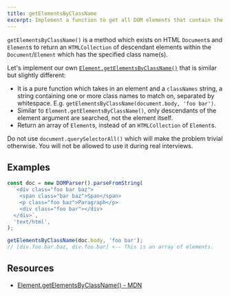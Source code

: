 ```yaml
---
title: getElementsByClassName
excerpt: Implement a function to get all DOM elements that contain the specified classes
---
```


`getElementsByClassName()` is a method which exists on HTML `Document`s and `Element`s to return an `HTMLCollection` of descendant elements within the `Document`/`Element` which has the specified class name(s).

Let's implement our own [`Element.getElementsByClassName()`](https://developer.mozilla.org/en-US/docs/Web/API/Element/getElementsByClassName) that is similar but slightly different:

- It is a pure function which takes in an element and a `classNames` string, a string containing one or more class names to match on, separated by whitespace. E.g. `getElementsByClassName(document.body, 'foo bar')`.
- Similar to `Element.getElementsByClassName()`, only descendants of the element argument are searched, not the element itself.
- Return an array of `Element`s, instead of an `HTMLCollection` of `Element`s.

Do not use `document.querySelectorAll()` which will make the problem trivial otherwise. You will not be allowed to use it during real interviews.

## Examples

```js
const doc = new DOMParser().parseFromString(
  `<div class="foo bar baz">
    <span class="bar baz">Span</span>
    <p class="foo baz">Paragraph</p>
    <div class="foo bar"></div>
  </div>`,
  'text/html',
);

getElementsByClassName(doc.body, 'foo bar');
// [div.foo.bar.baz, div.foo.bar] <-- This is an array of elements.
```

## Resources

- [Element.getElementsByClassName() - MDN](https://developer.mozilla.org/en-US/docs/Web/API/Element/getElementsByClassName)
